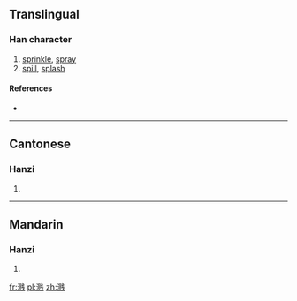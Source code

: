 {{also|濺}}
==Translingual==

===Han character===
{{Han char|rn=85|rad=水|as=09|sn=12|four=|canj=水月人十 (EBOJ)}}

# [[sprinkle]], [[spray]]
# [[spill]], [[splash]]

====References====
* {{Han ref|kx=0639.111|hdz=31678.020|uh=6E85|ud=28293}}

----

==Cantonese==

===Hanzi===
{{yue-hanzi|jyut=|y=jin1, jin3|tra=濺}}

# {{defn|Cantonese|sort=水09}}

----

==Mandarin==

===Hanzi===
{{cmn-hanzi|tra=濺|pin=[[jiàn]] ([[jian4]])|wg=chien<sup>4</sup>}}

# {{defn|Mandarin|sort=水09}}

[[fr:溅]]
[[pl:溅]]
[[zh:溅]]